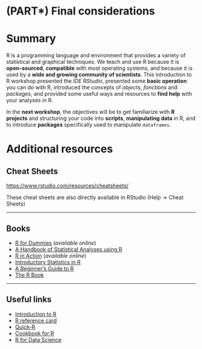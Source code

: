 # (PART\*) Final considerations {-}

# Summary

R is a programming language and environment that provides a variety of statistical and graphical techniques. We teach and use R because it is **open-sourced**, **compatible** with most operating systems, and because it is used by a **wide and growing community of scientists**. This introduction to R workshop presented the *IDE RStudio*, presented some **basic operation** you can do with R, introduced the concepts of *objects*, *fonctions* and *packages*, and provided some useful ways and resources to **find help** with your analyses in R.

In the **next workshop**, the objectives will be to get familiarize with **R projects** and structuring your code into **scripts**, **manipulating data** in R, and to introduce **packages** specifically used to manipulate `dataframes`.

# Additional resources

## Cheat Sheets

<https://www.rstudio.com/resources/cheatsheets/>

These cheat sheets are also directly available in RStudio (Help -\>
Cheat Sheets)

------------------------------------------------------------------------

## Books

-   [R for Dummies](http://sgpwe.izt.uam.mx/files/users/uami/gma/R_for_dummies.pdf) (*available online*)
-   [A Handbook of Statistical Analyses using R](https://www.routledge.com/A-Handbook-of-Statistical-Analyses-using-R/Hothorn-Everitt/p/book/9781482204582)
-   [R in Action](https://www.manning.com/books/r-in-action) (*available online*)
-   [Introductory Statistics in R](https://www.springer.com/gp/book/9780387790534)
-   [A Beginner's Guide to R](https://link-springer-com.proxy3.library.mcgill.ca/book/10.1007/978-0-387-93837-0)
-   [The R Book](https://www.wiley.com/en-us/The+R+Book%2C+2nd+Edition-p-9780470973929)

------------------------------------------------------------------------

## Useful links

- [Introduction to R](https://cran.r-project.org/doc/manuals/r-release/R-intro.html)
- [R reference card](https://cran.r-project.org/doc/contrib/Baggott-refcard-v2.pdf)
- [Quick-R](https://www.statmethods.net)
- [Cookbook for R](http://cookbook-r.com)
- [R for Data Science](http://r4ds.had.co.nz/index.html)
